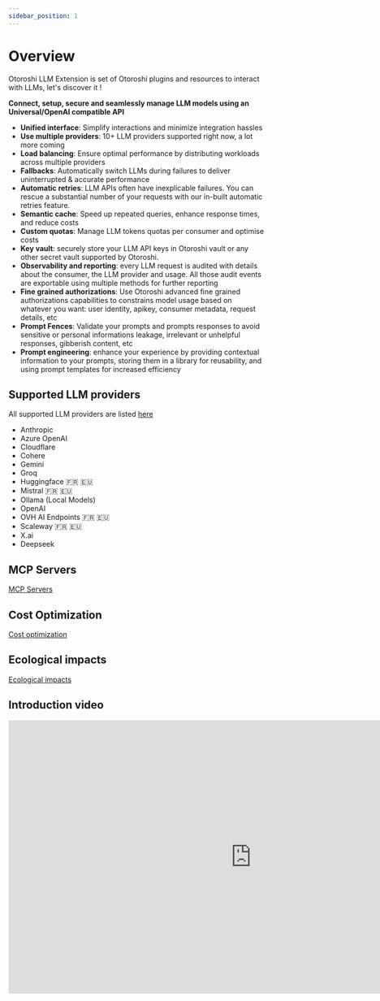 ```yaml
---
sidebar_position: 1
---
```



# Overview

Otoroshi LLM Extension is set of Otoroshi plugins and resources to interact with LLMs, let's discover it !

**Connect, setup, secure and seamlessly manage LLM models using an Universal/OpenAI compatible API**

  - **Unified interface**: Simplify interactions and minimize integration hassles
  - **Use multiple providers**: 10+ LLM providers supported right now, a lot more coming
  - **Load balancing**: Ensure optimal performance by distributing workloads across multiple providers
  - **Fallbacks**: Automatically switch LLMs during failures to deliver uninterrupted & accurate performance
  - **Automatic retries**: LLM APIs often have inexplicable failures. You can rescue a substantial number of your requests with our in-built automatic retries feature.
  - **Semantic cache**: Speed up repeated queries, enhance response times, and reduce costs
  - **Custom quotas**: Manage LLM tokens quotas per consumer and optimise costs
  - **Key vault**: securely store your LLM API keys in Otoroshi vault or any other secret vault supported by Otoroshi.
  - **Observability and reporting**: every LLM request is audited with details about the consumer, the LLM provider and usage. All those audit events are exportable using multiple methods for further reporting
  - **Fine grained authorizations**: Use Otoroshi advanced fine grained authorizations capabilities to constrains model usage based on whatever you want: user identity, apikey, consumer metadata, request details, etc
  - **Prompt Fences**: Validate your prompts and prompts responses to avoid sensitive or personal informations leakage, irrelevant or unhelpful responses, gibberish content, etc
  - **Prompt engineering**: enhance your experience by providing contextual information to your prompts, storing them in a library for reusability, and using prompt templates for increased efficiency

## Supported LLM providers

All supported LLM providers are listed [here](/docs/llm-gateway/providers)

* Anthropic 
* Azure OpenAI
* Cloudflare
* Cohere
* Gemini
* Groq
* Huggingface 🇫🇷 🇪🇺
* Mistral 🇫🇷 🇪🇺
* Ollama (Local Models)
* OpenAI
* OVH AI Endpoints 🇫🇷 🇪🇺
* Scaleway 🇫🇷 🇪🇺
* X.ai
* Deepseek

## MCP Servers

[MCP Servers](/docs/function-calling/mcp)

## Cost Optimization

[Cost optimization](/docs/cost-optimizations)

## Ecological impacts

[Ecological impacts](/docs/reporting/ecological)

## Introduction video

<iframe width="956" height="538" src="https://www.youtube.com/embed/M8sA9xuE3gs?si=nSB80iS1Et9Q3eIT" title="YouTube video player" frameborder="0" allow="accelerometer; autoplay; clipboard-write; encrypted-media; gyroscope; picture-in-picture; web-share" referrerpolicy="strict-origin-when-cross-origin" allowfullscreen></iframe>
